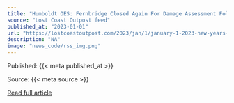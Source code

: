 ```yaml
---
title: "Humboldt OES: Fernbridge Closed Again For Damage Assessment Following This Morning's 5.4 Shaker"
source: "Lost Coast Outpost feed"
published_at: "2023-01-01"
url: "https://lostcoastoutpost.com/2023/jan/1/january-1-2023-new-years-day-m-54-earthquake/"
description: "NA"
image: "news_code/rss_img.png"
---
```



  Published: {{< meta published_at >}}
  

  Source: {{< meta source >}}
  

  [Read full article]({{< meta url >}})
  

